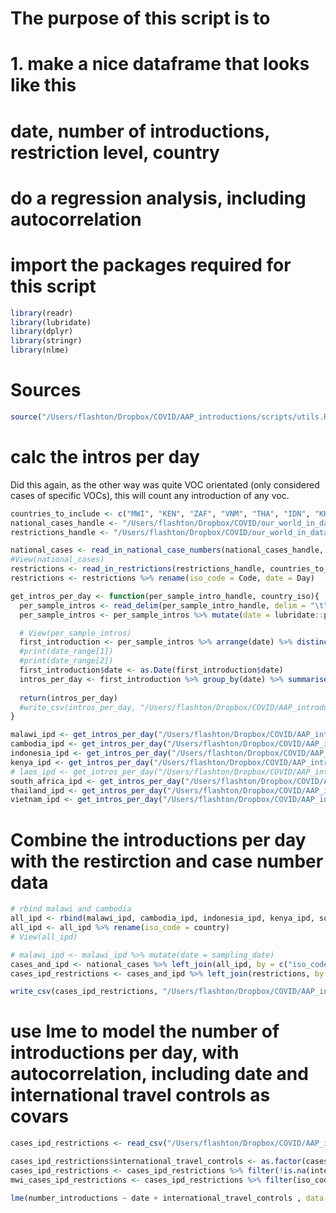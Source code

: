 
# The purpose of this script is to
# 1. make a nice dataframe that looks like this
# date, number of introductions, restriction level, country
# do a regression analysis, including autocorrelation

# import the packages required for this script
```r
library(readr)
library(lubridate)
library(dplyr)
library(stringr)
library(nlme)
```

# Sources
```r
source("/Users/flashton/Dropbox/COVID/AAP_introductions/scripts/utils.R")

```
# calc the intros per day

Did this again, as the other way was quite VOC orientated (only considered cases of specific VOCs), this will count any introduction of any voc.

```r

countries_to_include <- c("MWI", "KEN", "ZAF", "VNM", "THA", "IDN", "KHM")
national_cases_handle <- "/Users/flashton/Dropbox/COVID/our_world_in_data/2022.12.05/owid-covid-data.csv"
restrictions_handle <- "/Users/flashton/Dropbox/COVID/our_world_in_data/2022.12.05/international-travel-covid.csv"

national_cases <- read_in_national_case_numbers(national_cases_handle, countries_to_include)
#View(national_cases)
restrictions <- read_in_restrictions(restrictions_handle, countries_to_include)
restrictions <- restrictions %>% rename(iso_code = Code, date = Day)

get_intros_per_day <- function(per_sample_intro_handle, country_iso){
  per_sample_intros <- read_delim(per_sample_intro_handle, delim = "\t", escape_double = FALSE, trim_ws = TRUE)
  per_sample_intros <- per_sample_intros %>% mutate(date = lubridate::parse_date_time(str_split_i(sample, "\\|", -1), c('ymd', 'ym', 'y')))

  # View(per_sample_intros)
  first_introduction <- per_sample_intros %>% arrange(date) %>% distinct(introduction_node, .keep_all = TRUE)
  #print(date_range[1])
  #print(date_range[2])
  first_introduction$date <- as.Date(first_introduction$date)
  intros_per_day <- first_introduction %>% group_by(date) %>% summarise(number_introductions = n()) %>% mutate(country = country_iso)
  
  return(intros_per_day)
  #write_csv(intros_per_day, "/Users/flashton/Dropbox/COVID/AAP_introductions/results/2023.06.06/malawi.intros_per_day.csv")
}

malawi_ipd <- get_intros_per_day("/Users/flashton/Dropbox/COVID/AAP_introductions/results/2022.12.02/malawian_introductions.excl_mwi_dups.txt", country_iso = "MWI")
cambodia_ipd <- get_intros_per_day("/Users/flashton/Dropbox/COVID/AAP_introductions/results/2022.12.02/cambodian_introductions.txt", country_iso = "KHM")
indonesia_ipd <- get_intros_per_day("/Users/flashton/Dropbox/COVID/AAP_introductions/results/2022.12.02/indonesian_introductions.txt", country_iso = "IDN")
kenya_ipd <- get_intros_per_day("/Users/flashton/Dropbox/COVID/AAP_introductions/results/2022.12.02/kenyan_introductions.txt", country_iso = "KEN")
# laos_ipd <- get_intros_per_day("/Users/flashton/Dropbox/COVID/AAP_introductions/results/2022.12.02/laotian_introductions.txt", country_iso = "LAO")
south_africa_ipd <- get_intros_per_day("/Users/flashton/Dropbox/COVID/AAP_introductions/results/2022.12.02/southafrican_introductions.txt", country_iso = "ZAF")
thailand_ipd <- get_intros_per_day("/Users/flashton/Dropbox/COVID/AAP_introductions/results/2022.12.02/thai_introductions.txt", country_iso = "THA")
vietnam_ipd <- get_intros_per_day("/Users/flashton/Dropbox/COVID/AAP_introductions/results/2022.12.02/vietnamese_introductions.txt", country_iso = "VNM")
```

# Combine the introductions per day with the restirction and case number data
```r
# rbind malawi and cambodia
all_ipd <- rbind(malawi_ipd, cambodia_ipd, indonesia_ipd, kenya_ipd, south_africa_ipd, thailand_ipd, vietnam_ipd)
all_ipd <- all_ipd %>% rename(iso_code = country)
# View(all_ipd)

# malawi_ipd <- malawi_ipd %>% mutate(date = sampling_date)
cases_and_ipd <- national_cases %>% left_join(all_ipd, by = c("iso_code", "date")) %>% mutate(number_introductions = ifelse(is.na(number_introductions), 0, number_introductions))
cases_ipd_restrictions <- cases_and_ipd %>% left_join(restrictions, by = c("iso_code", "date")) %>% select(iso_code, continent, location, date, new_cases, number_introductions, international_travel_controls)

write_csv(cases_ipd_restrictions, "/Users/flashton/Dropbox/COVID/AAP_introductions/scripts/cases_ipd_restrictions.csv")


```


# use lme to model the number of introductions per day, with autocorrelation, including date and international travel controls as covars


```r

cases_ipd_restrictions <- read_csv("/Users/flashton/Dropbox/COVID/AAP_introductions/scripts/cases_ipd_restrictions.csv")

cases_ipd_restrictions$international_travel_controls <- as.factor(cases_ipd_restrictions$international_travel_controls)
cases_ipd_restrictions <- cases_ipd_restrictions %>% filter(!is.na(international_travel_controls))
mwi_cases_ipd_restrictions <- cases_ipd_restrictions %>% filter(iso_code == "MWI")

lme(number_introductions ~ date + international_travel_controls , data = mwi_cases_ipd_restrictions, correlation = corAR1(form = ~ date))

```